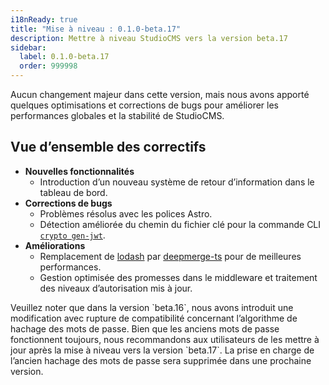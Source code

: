```yaml
---
i18nReady: true
title: "Mise à niveau : 0.1.0-beta.17"
description: Mettre à niveau StudioCMS vers la version beta.17
sidebar:
  label: 0.1.0-beta.17
  order: 999998
---
```



<QuickUpdate />

Aucun changement majeur dans cette version, mais nous avons apporté quelques optimisations et corrections de bugs pour améliorer les performances globales et la stabilité de StudioCMS.

## Vue d’ensemble des correctifs

- **Nouvelles fonctionnalités**
  - Introduction d’un nouveau système de retour d’information dans le tableau de bord.
- **Corrections de bugs**
  - Problèmes résolus avec les polices Astro.
  - Détection améliorée du chemin du fichier clé pour la commande CLI [`crypto gen-jwt`](/fr/how-it-works/cli/#crypto-gen-jwt).
- **Améliorations**
  - Remplacement de [lodash](https://www.npmjs.com/package/lodash) par [deepmerge-ts](https://www.npmjs.com/package/deepmerge-ts) pour de meilleures performances.
  - Gestion optimisée des promesses dans le middleware et traitement des niveaux d’autorisation mis à jour.

<Aside title="À noter">
Veuillez noter que dans la version `beta.16`, nous avons introduit une modification avec rupture de compatibilité concernant l’algorithme de hachage des mots de passe. Bien que les anciens mots de passe fonctionnent toujours, nous recommandons aux utilisateurs de les mettre à jour après la mise à niveau vers la version `beta.17`. La prise en charge de l’ancien hachage des mots de passe sera supprimée dans une prochaine version.
</Aside>
